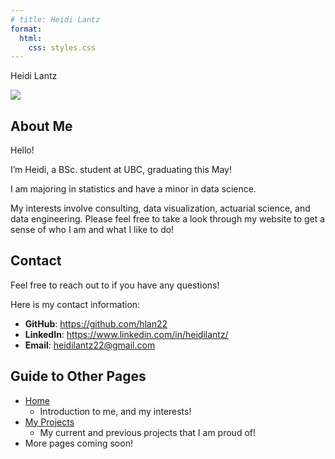 ```yaml
---
# title: Heidi Lantz
format:
  html:
    css: styles.css
---
```

<div class="centered-title">Heidi Lantz</div>
::: {.image-text-container}
<img src="outputs/norway_image.jpg" class="profile-pic"/>

<div>
## About Me

Hello! 

I'm Heidi, a BSc. student at UBC, graduating this May!

I am majoring in statistics and have a minor in data science.

My interests involve consulting, data visualization, actuarial science, and data engineering. Please feel free to take a look through my website to get a sense of who I am and what I like to do!


## Contact

Feel free to reach out to if you have any questions!

Here is my contact information:

-   **GitHub**: <https://github.com/hlan22>
-   **LinkedIn**: <https://www.linkedin.com/in/heidilantz/>
-   **Email**: [heidilantz22\@gmail.com](mailto:heidilantz22@gmail.com){.email}

</div>
:::


## Guide to Other Pages

* [Home](index.html)
  * Introduction to me, and my interests!
* [My Projects](projects.html)
  * My current and previous projects that I am proud of!
* More pages coming soon!
